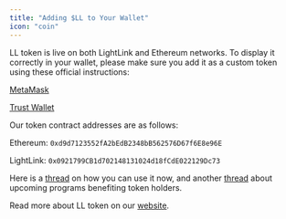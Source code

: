 ```yaml
---
title: "Adding $LL to Your Wallet"
icon: "coin"
---
```


LL token is live on both LightLink and Ethereum networks. To display it correctly in your wallet, please make sure you add it as a custom token using these official instructions:

[MetaMask](https://support.metamask.io/managing-my-tokens/custom-tokens/how-to-display-tokens-in-metamask/#how-to-add-a-custom-token)

[Trust Wallet](https://support.trustwallet.com/en/support/solutions/articles/67000731431-how-to-add-a-custom-token)

Our token contract addresses are as follows:

Ethereum: `0xd9d7123552fA2bEdB2348bB562576D67f6E8e96E`

LightLink: `0x0921799CB1d702148131024d18fCdE022129Dc73`

Here is a [thread](https://x.com/LightLinkChain/status/1793277254161575996) on how you can use it now, and another [thread](https://x.com/LightLinkChain/status/1793650626020462610) about upcoming programs benefiting token holders.

Read more about LL token on our [website](https://lightlink.io/token).
